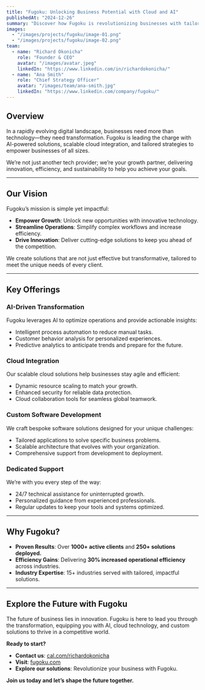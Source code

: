 ```yaml
---
title: "Fugoku: Unlocking Business Potential with Cloud and AI"
publishedAt: "2024-12-26"
summary: "Discover how Fugoku is revolutionizing businesses with tailored AI solutions, seamless cloud integration, and dedicated support. Empowering growth, streamlining operations, and unlocking new potential—Fugoku is your partner for the future."
images:
  - "/images/projects/fugoku/image-01.png"
  - "/images/projects/fugoku/image-02.png"
team:
  - name: "Richard Okonicha"
    role: "Founder & CEO"
    avatar: "/images/avatar.jpeg"
    linkedIn: "https://www.linkedin.com/in/richardokonicha/"
  - name: "Ana Smith"
    role: "Chief Strategy Officer"
    avatar: "/images/team/ana-smith.jpg"
    linkedIn: "https://www.linkedin.com/company/fugoku/"
---
```


## Overview

In a rapidly evolving digital landscape, businesses need more than technology—they need transformation. Fugoku is leading the charge with AI-powered solutions, scalable cloud integration, and tailored strategies to empower businesses of all sizes.

We’re not just another tech provider; we’re your growth partner, delivering innovation, efficiency, and sustainability to help you achieve your goals.

---

## Our Vision

Fugoku’s mission is simple yet impactful:

- **Empower Growth**: Unlock new opportunities with innovative technology.
- **Streamline Operations**: Simplify complex workflows and increase efficiency.
- **Drive Innovation**: Deliver cutting-edge solutions to keep you ahead of the competition.

We create solutions that are not just effective but transformative, tailored to meet the unique needs of every client.

---

## Key Offerings

### **AI-Driven Transformation**
Fugoku leverages AI to optimize operations and provide actionable insights:

- Intelligent process automation to reduce manual tasks.
- Customer behavior analysis for personalized experiences.
- Predictive analytics to anticipate trends and prepare for the future.

### **Cloud Integration**
Our scalable cloud solutions help businesses stay agile and efficient:

- Dynamic resource scaling to match your growth.
- Enhanced security for reliable data protection.
- Cloud collaboration tools for seamless global teamwork.

### **Custom Software Development**
We craft bespoke software solutions designed for your unique challenges:

- Tailored applications to solve specific business problems.
- Scalable architecture that evolves with your organization.
- Comprehensive support from development to deployment.

### **Dedicated Support**
We’re with you every step of the way:

- 24/7 technical assistance for uninterrupted growth.
- Personalized guidance from experienced professionals.
- Regular updates to keep your tools and systems optimized.

---

## Why Fugoku?

- **Proven Results**: Over **1000+ active clients** and **250+ solutions deployed.**
- **Efficiency Gains**: Delivering **30% increased operational efficiency** across industries.
- **Industry Expertise**: 15+ industries served with tailored, impactful solutions.

---

## Explore the Future with Fugoku

The future of business lies in innovation. Fugoku is here to lead you through the transformation, equipping you with AI, cloud technology, and custom solutions to thrive in a competitive world.

**Ready to start?**

- **Contact us**: [cal.com/richardokonicha](https://cal.com/richardokonicha)
- **Visit**: [fugoku.com](https://fugoku.com)
- **Explore our solutions**: Revolutionize your business with Fugoku.

**Join us today and let’s shape the future together.**